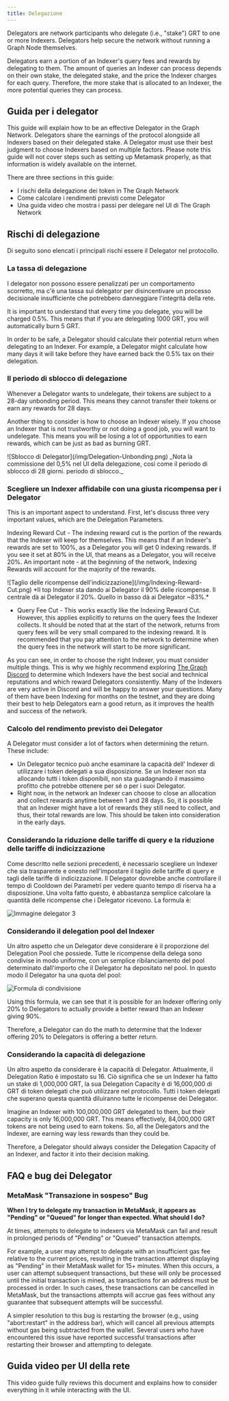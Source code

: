 ```yaml
---
title: Delegazione
---
```


Delegators are network participants who delegate (i.e., "stake") GRT to one or more Indexers. Delegators help secure the network without running a Graph Node themselves.

Delegators earn a portion of an Indexer's query fees and rewards by delegating to them. The amount of queries an Indexer can process depends on their own stake, the delegated stake, and the price the Indexer charges for each query. Therefore, the more stake that is allocated to an Indexer, the more potential queries they can process.

## Guida per i delegator

This guide will explain how to be an effective Delegator in the Graph Network. Delegators share the earnings of the protocol alongside all Indexers based on their delegated stake. A Delegator must use their best judgment to choose Indexers based on multiple factors. Please note this guide will not cover steps such as setting up Metamask properly, as that information is widely available on the internet.

There are three sections in this guide:

- I rischi della delegazione dei token in The Graph Network
- Come calcolare i rendimenti previsti come Delegator
- Una guida video che mostra i passi per delegare nel UI di The Graph Network

## Rischi di delegazione

Di seguito sono elencati i principali rischi essere il Delegator nel protocollo.

### La tassa di delegazione

I delegator non possono essere penalizzati per un comportamento scorretto, ma c'è una tassa sui delegator per disincentivare un processo decisionale insufficiente che potrebbero danneggiare l'integrità della rete.

It is important to understand that every time you delegate, you will be charged 0.5%. This means that if you are delegating 1000 GRT, you will automatically burn 5 GRT.

In order to be safe, a Delegator should calculate their potential return when delegating to an Indexer. For example, a Delegator might calculate how many days it will take before they have earned back the 0.5% tax on their delegation.

### Il periodo di sblocco di delegazione

Whenever a Delegator wants to undelegate, their tokens are subject to a 28-day unbonding period. This means they cannot transfer their tokens or earn any rewards for 28 days.

Another thing to consider is how to choose an Indexer wisely. If you choose an Indexer that is not trustworthy or not doing a good job, you will want to undelegate. This means you will be losing a lot of opportunities to earn rewards, which can be just as bad as burning GRT.

<div sx={{ mx: 'auto', maxWidth: '400px' }}>
  ![Sblocco di Delegator](/img/Delegation-Unbonding.png) _Nota la commissione del 0,5% nel UI della delegazione, così come il periodo di sblocco di 28 giorni.
  periodo di sblocco._
</div>

### Scegliere un Indexer affidabile con una giusta ricompensa per i Delegator

This is an important aspect to understand. First, let's discuss three very important values, which are the Delegation Parameters.

Indexing Reward Cut - The indexing reward cut is the portion of the rewards that the Indexer will keep for themselves. This means that if an Indexer's rewards are set to 100%, as a Delegator you will get 0 indexing rewards. If you see it set at 80% in the UI, that means as a Delegator, you will receive 20%. An important note - at the beginning of the network, Indexing Rewards will account for the majority of the rewards.

<div sx={{ mx: 'auto', maxWidth: '700px' }}>
  ![Taglio delle ricompense dell'indicizzazione](/img/Indexing-Reward-Cut.png) *Il top Indexer sta dando ai Delegator il 90% delle ricompense. Il
  centrale dà ai Delegator il 20%. Quello in basso dà ai Delegator ~83%.*
</div>

- Query Fee Cut - This works exactly like the Indexing Reward Cut. However, this applies explicitly to returns on the query fees the Indexer collects. It should be noted that at the start of the network, returns from query fees will be very small compared to the indexing reward. It is recommended that you pay attention to the network to determine when the query fees in the network will start to be more significant.

As you can see, in order to choose the right Indexer, you must consider multiple things. This is why we highly recommend exploring [The Graph Discord](https://discord.gg/graphprotocol) to determine which Indexers have the best social and technical reputations and which reward Delegators consistently. Many of the Indexers are very active in Discord and will be happy to answer your questions. Many of them have been Indexing for months on the testnet, and they are doing their best to help Delegators earn a good return, as it improves the health and success of the network.

### Calcolo del rendimento previsto dei Delegator

A Delegator must consider a lot of factors when determining the return. These include:

- Un Delegator tecnico può anche esaminare la capacità dell' Indexer di utilizzare i token delegati a sua disposizione. Se un Indexer non sta allocando tutti i token disponibili, non sta guadagnando il massimo profitto che potrebbe ottenere per sé o per i suoi Delegator.
- Right now, in the network an Indexer can choose to close an allocation and collect rewards anytime between 1 and 28 days. So, it is possible that an Indexer might have a lot of rewards they still need to collect, and thus, their total rewards are low. This should be taken into consideration in the early days.

### Considerando la riduzione delle tariffe di query e la riduzione delle tariffe di indicizzazione

Come descritto nelle sezioni precedenti, è necessario scegliere un Indexer che sia trasparente e onesto nell'impostare il taglio delle tariffe di query e tagli delle tariffe di indicizzazione. Il Delegator dovrebbe anche controllare il tempo di Cooldown dei Parametri per vedere quanto tempo di riserva ha a disposizione. Una volta fatto questo, è abbastanza semplice calcolare la quantità delle ricompense che i Delegator ricevono. La formula è:

![Immagine delegator 3](/img/Delegation-Reward-Formula.png)

### Considerando il delegation pool del Indexer

Un altro aspetto che un Delegator deve considerare è il proporzione del Delegation Pool che possiede. Tutte le ricompense della delega sono condivise in modo uniforme, con un semplice ribilanciamento del pool determinato dall'importo che il Delegator ha depositato nel pool. In questo modo il Delegator ha una quota del pool:

![Formula di condivisione](/img/Share-Forumla.png)

Using this formula, we can see that it is possible for an Indexer offering only 20% to Delegators to actually provide a better reward than an Indexer giving 90%.

Therefore, a Delegator can do the math to determine that the Indexer offering 20% to Delegators is offering a better return.

### Considerando la capacità di delegazione

Un altro aspetto da considerare è la capacità di Delegator. Attualmente, il Delegation Ratio è impostato su 16. Ciò significa che se un Indexer ha fatto un stake di 1,000,000 GRT, la sua Delegation Capacity è di 16,000,000 di GRT di token delegati che può utilizzare nel protocollo. Tutti i token delegati che superano questa quantità diluiranno tutte le ricompense dei Delegator.

Imagine an Indexer with 100,000,000 GRT delegated to them, but their capacity is only 16,000,000 GRT. This means effectively, 84,000,000 GRT tokens are not being used to earn tokens. So, all the Delegators and the Indexer, are earning way less rewards than they could be.

Therefore, a Delegator should always consider the Delegation Capacity of an Indexer, and factor it into their decision making.

## FAQ e bug dei Delegator

### MetaMask "Transazione in sospeso" Bug

**When I try to delegate my transaction in MetaMask, it appears as "Pending" or "Queued" for longer than expected. What should I do?**

At times, attempts to delegate to indexers via MetaMask can fail and result in prolonged periods of "Pending" or "Queued" transaction attempts.

For example, a user may attempt to delegate with an insufficient gas fee relative to the current prices, resulting in the transaction attempt displaying as "Pending" in their MetaMask wallet for 15+ minutes. When this occurs, a user can attempt subsequent transactions, but these will only be processed until the initial transaction is mined, as transactions for an address must be processed in order. In such cases, these transactions can be cancelled in MetaMask, but the transactions attempts will accrue gas fees without any guarantee that subsequent attempts will be successful.

A simpler resolution to this bug is restarting the browser (e.g., using "abort:restart" in the address bar), which will cancel all previous attempts without gas being subtracted from the wallet. Several users who have encountered this issue have reported successful transactions after restarting their browser and attempting to delegate.

## Guida video per UI della rete

This video guide fully reviews this document and explains how to consider everything in it while interacting with the UI.

<VideoEmbed youtube="2G7S2gdURdc" />
